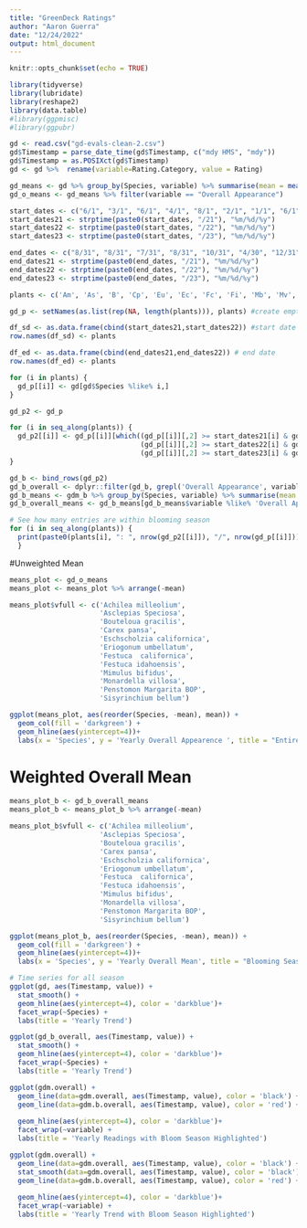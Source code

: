 ```yaml
---
title: "GreenDeck Ratings"
author: "Aaron Guerra"
date: "12/24/2022"
output: html_document
---
```


```r
knitr::opts_chunk$set(echo = TRUE)

```

```r
library(tidyverse)
library(lubridate)
library(reshape2)
library(data.table)
#library(ggpmisc)
#library(ggpubr)
```

```r
gd <- read.csv("gd-evals-clean-2.csv")
gd$Timestamp = parse_date_time(gd$Timestamp, c("mdy HMS", "mdy"))
gd$Timestamp = as.POSIXct(gd$Timestamp)
gd <- gd %>%  rename(variable=Rating.Category, value = Rating)

```

```r
gd_means <- gd %>% group_by(Species, variable) %>% summarise(mean = mean(value,na.rm = TRUE))
gd_o_means <- gd_means %>% filter(variable == "Overall Appearance")
```

```r
start_dates <- c("6/1", "3/1", "6/1", "4/1", "8/1", "2/1", "1/1", "6/1", "3/1", "5/1", "6/1", "2/1")
start_dates21 <- strptime(paste0(start_dates, "/21"), "%m/%d/%y")
start_dates22 <- strptime(paste0(start_dates, "/22"), "%m/%d/%y")
start_dates23 <- strptime(paste0(start_dates, "/23"), "%m/%d/%y")

end_dates <- c("8/31", "8/31", "7/31", "8/31", "10/31", "4/30", "12/31", "7/31", "5/31", "7/31", "7/31", "9/30")
end_dates21 <- strptime(paste0(end_dates, "/21"), "%m/%d/%y")
end_dates22 <- strptime(paste0(end_dates, "/22"), "%m/%d/%y")
end_dates23 <- strptime(paste0(end_dates, "/23"), "%m/%d/%y")

plants <- c('Am', 'As', 'B', 'Cp', 'Eu', 'Ec', 'Fc', 'Fi', 'Mb', 'Mv', 'P', 'Sb') #TODO: MAKE ALL VARIABLE NAMES UNIQUE IN ORIGINAL DOCUMENT

gd_p <- setNames(as.list(rep(NA, length(plants))), plants) #create empty df with keys = plant names

df_sd <- as.data.frame(cbind(start_dates21,start_dates22)) #start date
row.names(df_sd) <- plants

df_ed <- as.data.frame(cbind(end_dates21,end_dates22)) # end date
row.names(df_ed) <- plants

for (i in plants) {
  gd_p[[i]] <- gd[gd$Species %like% i,]
}

gd_p2 <- gd_p

for (i in seq_along(plants)) {
  gd_p2[[i]] <- gd_p[[i]][which((gd_p[[i]][,2] >= start_dates21[i] & gd_p[[i]][,2] <= end_dates21[i]) |
                                (gd_p[[i]][,2] >= start_dates22[i] & gd_p[[i]][,2] <= end_dates22[i]) |
                                (gd_p[[i]][,2] >= start_dates23[i] & gd_p[[i]][,2] <= end_dates23[i]) ), ]
}

gd_b <- bind_rows(gd_p2)
gd_b_overall <- dplyr::filter(gd_b, grepl('Overall Appearance', variable))
gd_b_means <- gdm_b %>% group_by(Species, variable) %>% summarise(mean = mean(value,na.rm = TRUE))
gd_b_overall_means <- gd_b_means[gd_b_means$variable %like% 'Overall Appearance',]
```

```R
# See how many entries are within blooming season 
for (i in seq_along(plants)) {
  print(paste0(plants[i], ": ", nrow(gd_p2[[i]]), "/", nrow(gd_p[[i]])))
  }
```

#Unweighted Mean
```r
means_plot <- gd_o_means
means_plot <- means_plot %>% arrange(-mean)

means_plot$vfull <- c('Achilea milleolium', 
                      'Asclepias Speciosa',
                      'Bouteloua gracilis',
                      'Carex pansa',
                      'Eschscholzia californica',
                      'Eriogonum umbellatum',
                      'Festuca  californica',
                      'Festuca idahoensis',
                      'Mimulus bifidus',
                      'Monardella villosa',
                      'Penstomon Margarita BOP',
                      'Sisyrinchium bellum')

ggplot(means_plot, aes(reorder(Species, -mean), mean)) +
  geom_col(fill = 'darkgreen') +
  geom_hline(aes(yintercept=4))+
  labs(x = 'Species', y = 'Yearly Overall Appearence ', title = "Entire Year Overall Appearence Means")

```

# Weighted Overall Mean
```r
means_plot_b <- gd_b_overall_means
means_plot_b <- means_plot_b %>% arrange(-mean)

means_plot_b$vfull <- c('Achilea milleolium', 
                      'Asclepias Speciosa',
                      'Bouteloua gracilis',
                      'Carex pansa',
                      'Eschscholzia californica',
                      'Eriogonum umbellatum',
                      'Festuca  californica',
                      'Festuca idahoensis',
                      'Mimulus bifidus',
                      'Monardella villosa',
                      'Penstomon Margarita BOP',
                      'Sisyrinchium bellum')

ggplot(means_plot_b, aes(reorder(Species, -mean), mean)) +
  geom_col(fill = 'darkgreen') +
  geom_hline(aes(yintercept=4))+
  labs(x = 'Species', y = 'Yearly Overall Mean', title = "Blooming Season Overall Appearence Means")

```


```r
# Time series for all season 
ggplot(gd, aes(Timestamp, value)) +
  stat_smooth() +
  geom_hline(aes(yintercept=4), color = 'darkblue')+
  facet_wrap(~Species) +
  labs(title = 'Yearly Trend')
```

```r
ggplot(gd_b_overall, aes(Timestamp, value)) +
  stat_smooth() +
  geom_hline(aes(yintercept=4), color = 'darkblue')+
  facet_wrap(~Species) +
  labs(title = 'Yearly Trend')
```


```r
ggplot(gdm.overall) +
  geom_line(data=gdm.overall, aes(Timestamp, value), color = 'black') +
  geom_line(data=gdm.b.overall, aes(Timestamp, value), color = 'red') +
  
  geom_hline(aes(yintercept=4), color = 'darkblue')+
  facet_wrap(~variable) +
  labs(title = 'Yearly Readings with Bloom Season Highlighted')
```

```r
ggplot(gdm.overall) +
  geom_line(data=gdm.overall, aes(Timestamp, value), color = 'black') +
  stat_smooth(data=gdm.overall, aes(Timestamp, value), color = 'black') +
  geom_line(data=gdm.b.overall, aes(Timestamp, value), color = 'red') +
  
  geom_hline(aes(yintercept=4), color = 'darkblue')+
  facet_wrap(~variable) +
  labs(title = 'Yearly Trend with Bloom Season Highlighted')
```